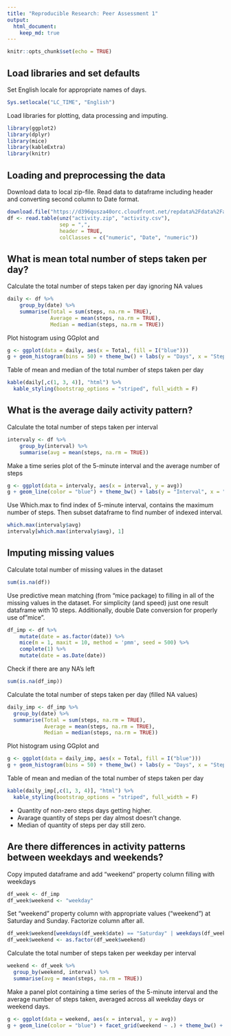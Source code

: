 ```yaml
---
title: "Reproducible Research: Peer Assessment 1"
output: 
  html_document:
    keep_md: true
---
```


```r
knitr::opts_chunk$set(echo = TRUE)
```



## Load libraries and set defaults
Set English locale for appropriate names of days.  
```r
Sys.setlocale("LC_TIME", "English")
```  

Load libraries for plotting, data processing and imputing.  
```r
library(ggplot2)
library(dplyr)
library(mice)
library(kableExtra)
library(knitr)
```  

## Loading and preprocessing the data  
Download data to local zip-file. Read data to dataframe including header and converting second column to Date format.  
```r
download.file("https://d396qusza40orc.cloudfront.net/repdata%2Fdata%2Factivity.zip", "activity.zip")
df <- read.table(unz("activity.zip", "activity.csv"),
                 sep = ",",
                 header = TRUE,
                 colClasses = c("numeric", "Date", "numeric"))
```  

## What is mean total number of steps taken per day?
Calculate the total number of steps taken per day ignoring NA values
```r
daily <- df %>% 
    group_by(date) %>% 
    summarise(Total = sum(steps, na.rm = TRUE),
              Average = mean(steps, na.rm = TRUE), 
              Median = median(steps, na.rm = TRUE))
```  

Plot histogram using GGplot and 
```r
g <- ggplot(data = daily, aes(x = Total, fill = I("blue")))
g + geom_histogram(bins = 50) + theme_bw() + labs(y = "Days", x = "Steps", title = "Total number of steps taken each day")
```  

Table of mean and median of the total number of steps taken per day
```r
kable(daily[,c(1, 3, 4)], "html") %>%
  kable_styling(bootstrap_options = "striped", full_width = F)
```  

## What is the average daily activity pattern?  
Calculate the total number of steps taken per interval
```r
intervaly <- df %>% 
    group_by(interval) %>% 
    summarise(avg = mean(steps, na.rm = TRUE))
```  

Make a time series plot of the 5-minute interval and the average number of steps
```r
g <- ggplot(data = intervaly, aes(x = interval, y = avg))
g + geom_line(color = "blue") + theme_bw() + labs(y = "Interval", x = "Average number of steps", title = "Average number of steps taken interavally, averaged across all days")
```  

Use Which.max to find index of 5-minute interval, contains the maximum number of steps. Then subset dataframe to find number of indexed interval.
```r
which.max(intervaly$avg)
intervaly[which.max(intervaly$avg), 1]
```  

## Imputing missing values  
Calculate total number of missing values in the dataset
```r
sum(is.na(df))
```  

Use predictive mean matching (from "mice package) to filling in all of the missing values in the dataset. For simplicity (and speed) just one result dataframe with 10 steps. Additionally, double Date conversion for properly use of "mice".
```r
df_imp <- df %>% 
    mutate(date = as.factor(date)) %>% 
    mice(m = 1, maxit = 10, method = 'pmm', seed = 500) %>%
    complete(1) %>% 
    mutate(date = as.Date(date))
```  

Check if there are any NA's left
```r
sum(is.na(df_imp))
```  

Calculate the total number of steps taken per day (filled NA values)
```r
daily_imp <- df_imp %>% 
  group_by(date) %>% 
  summarise(Total = sum(steps, na.rm = TRUE), 
            Average = mean(steps, na.rm = TRUE), 
            Median = median(steps, na.rm = TRUE))
```  

Plot histogram using GGplot and 
```r
g <- ggplot(data = daily_imp, aes(x = Total, fill = I("blue")))
g + geom_histogram(bins = 50) + theme_bw() + labs(y = "Days", x = "Steps", title = "Total number of steps taken each day")
```  

Table of mean and median of the total number of steps taken per day
```r
kable(daily_imp[,c(1, 3, 4)], "html") %>%
  kable_styling(bootstrap_options = "striped", full_width = F)
```  
* Quantity of non-zero steps days getting higher.
* Avarage quantity of steps per day almost doesn't change.
* Median of quantity of steps per day still zero.


## Are there differences in activity patterns between weekdays and weekends?  
Copy imputed dataframe and add "weekend" property column filling with weekdays
```r
df_week <- df_imp
df_week$weekend <- "weekday"
```  

Set "weekend" property column with appropriate values ("weekend") at Saturday and Sunday. Factorize column after all.
```r
df_week$weekend[weekdays(df_week$date) == "Saturday" | weekdays(df_week$date) == "Sunday"] <- "weekend"
df_week$weekend <- as.factor(df_week$weekend)
```   

Calculate the total number of steps taken per weekday per interval
```r
weekend <- df_week %>% 
  group_by(weekend, interval) %>% 
  summarise(avg = mean(steps, na.rm = TRUE))
```  

Make a panel plot containing a time series of the 5-minute interval and the average number of steps taken, averaged across all weekday days or weekend days.
```r
g <- ggplot(data = weekend, aes(x = interval, y = avg))
g + geom_line(color = "blue") + facet_grid(weekend ~ .) + theme_bw() + labs(y = "Interval", x = "Average number of steps", title = "Average number of steps taken interavally, averaged across weekday or weekends")
```